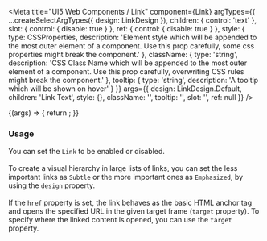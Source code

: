 

<Meta
  title="UI5 Web Components / Link"
  component={Link}
  argTypes={{
    ...createSelectArgTypes({ design: LinkDesign }),
    children: { control: 'text' },
    slot: { control: { disable: true } },
    ref: { control: { disable: true } },
    style: {
      type: CSSProperties,
      description:
        'Element style which will be appended to the most outer element of a component. Use this prop carefully, some css properties might break the component.'
    },
    className: {
      type: 'string',
      description:
        'CSS Class Name which will be appended to the most outer element of a component. Use this prop carefully, overwriting CSS rules might break the component.'
    },
    tooltip: { type: 'string', description: 'A tooltip which will be shown on hover' }
  }}
  args={{
    design: LinkDesign.Default,
    children: 'Link Text',
    style: {},
    className: '',
    tooltip: '',
    slot: '',
    ref: null
  }}
/>

<DocsHeader />

<Canvas>
  <Story name="Default">
    {(args) => {
      return <Link {...args} />;
    }}
  </Story>
</Canvas>

<ArgsTable story="." />
<div style={{fontFamily:'var(--sapFontFamily)', fontSize:'var(--sapFontSize)', color:'var(--sapTextColor)'}}>
<h3>Usage</h3>

You can set the <code>Link</code> to be enabled or disabled. <br /><br />
To create a visual hierarchy in large lists of links, you can set the less important links as <code>Subtle</code> or the
more important ones as <code>Emphasized</code>, by using the <code>design</code> property. <br /><br />
If the <code>href</code> property is set, the link behaves as the basic HTML anchor tag and opens the specified URL in
the given target frame (<code>target</code> property). To specify where the linked content is opened, you can use the
<code>target</code> property.
</div>